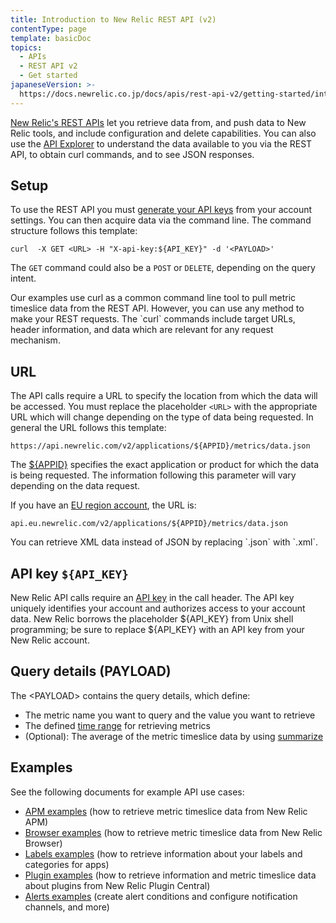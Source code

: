 ```yaml
---
title: Introduction to New Relic REST API (v2)
contentType: page
template: basicDoc
topics:
  - APIs
  - REST API v2
  - Get started
japaneseVersion: >-
  https://docs.newrelic.co.jp/docs/apis/rest-api-v2/getting-started/introduction-new-relic-rest-api-v2
---
```


[New Relic's REST APIs](/docs/apis/getting-started/introduction-new-relic-apis) let you retrieve data from, and push data to New Relic tools, and include configuration and delete capabilities. You can also use the [API Explorer](/docs/apis/rest-api-v2/api-explorer-v2/getting-started-new-relics-api-explorer) to understand the data available to you via the REST API, to obtain curl commands, and to see JSON responses.

## Setup

To use the REST API you must [generate your API keys](/docs/apis/rest-api-v2/requirements/api-keys#creating) from your account settings. You can then acquire data via the command line. The command structure follows this template:

```
curl  -X GET <URL> -H "X-api-key:${API_KEY}" -d '<PAYLOAD>'
```

The `GET` command could also be a `POST` or `DELETE`, depending on the query intent.

<Callout variant="tip">
  Our examples use curl as a common command line tool to pull metric timeslice data from the REST API. However, you can use any method to make your REST requests. The `curl` commands include target URLs, header information, and data which are relevant for any request mechanism.
</Callout>

## URL

The API calls require a URL to specify the location from which the data will be accessed. You must replace the placeholder `<URL>` with the appropriate URL which will change depending on the type of data being requested. In general the URL follows this template:

```
https://api.newrelic.com/v2/applications/${APPID}/metrics/data.json
```

The [$&#x7B;APPID}](/docs/apis/rest-api-v2/requirements/finding-product-id) specifies the exact application or product for which the data is being requested. The information following this parameter will vary depending on the data request.

If you have an [EU region account](/docs/using-new-relic/welcome-new-relic/getting-started/introduction-eu-region-data-center), the URL is:

```
api.eu.newrelic.com/v2/applications/${APPID}/metrics/data.json
```

<Callout variant="tip">
  You can retrieve XML data instead of JSON by replacing `.json` with `.xml`.
</Callout>

## API key `${API_KEY}`

New Relic API calls require an [API key](/docs/apis/rest-api-v2/requirements/api-keys) in the call header. The API key uniquely identifies your account and authorizes access to your account data. New Relic borrows the placeholder $&#x7B;API_KEY} from Unix shell programming; be sure to replace $&#x7B;API_KEY} with an API key from your New Relic account.

## Query details (PAYLOAD)

The &lt;PAYLOAD> contains the query details, which define:

* The metric name you want to query and the value you want to retrieve
* The defined [time range](/docs/apis/rest-api-v2/requirements/specifying-time-range-v2) for retrieving metrics
* (Optional): The average of the metric timeslice data by using [summarize](/docs/apis/rest-api-v2/requirements/calculating-average-metric-values-summarize)

## Examples

See the following documents for example API use cases:

* [APM examples](/docs/apis/rest-api-v2/application-examples-v2) (how to retrieve metric timeslice data from New Relic APM)
* [Browser examples](/docs/apis/rest-api-v2/browser-examples-v2) (how to retrieve metric timeslice data from New Relic Browser)
* [Labels examples](/docs/apis/rest-api-v2/labels-examples-v2) (how to retrieve information about your labels and categories for apps)
* [Plugin examples](/docs/apis/rest-api-v2/plugin-examples-v2/) (how to retrieve information and metric timeslice data about plugins from New Relic Plugin Central)
* [Alerts examples](/docs/alerts/new-relic-alerts/rest-api-alerts) (create alert conditions and configure notification channels, and more)
